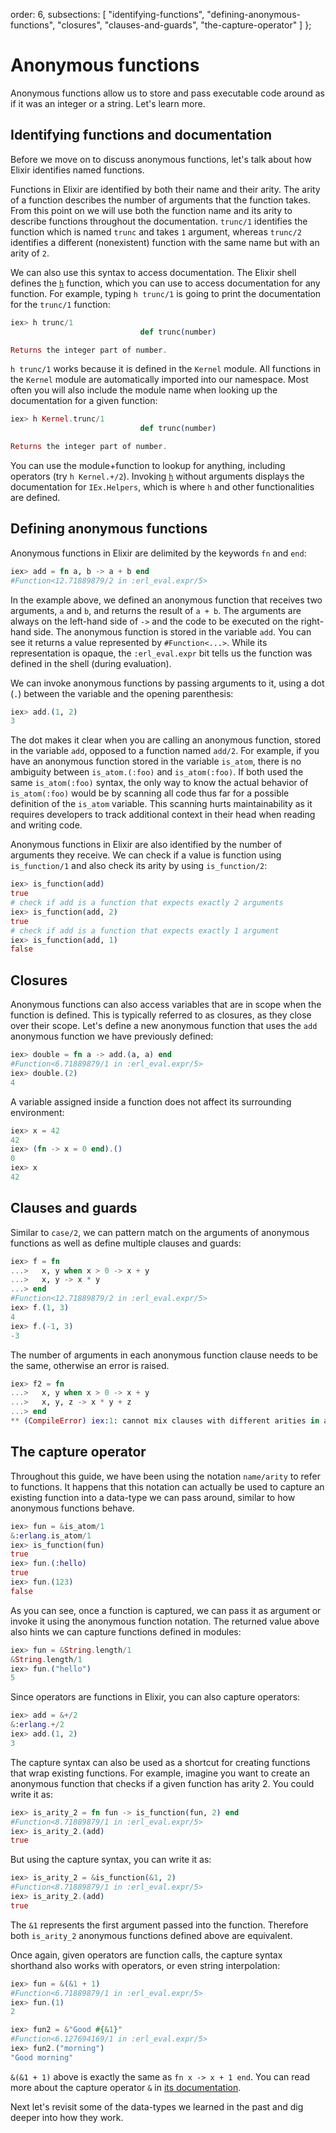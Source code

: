   order: 6,
  subsections: [
    "identifying-functions",
    "defining-anonymous-functions",
    "closures",
    "clauses-and-guards",
    "the-capture-operator"
  ]
};

# Anonymous functions

Anonymous functions allow us to store and pass executable code around as if it was an integer or a string. Let's learn more.

## Identifying functions and documentation

Before we move on to discuss anonymous functions, let's talk about how Elixir identifies named functions.

Functions in Elixir are identified by both their name and their arity. The arity of a function describes the number of arguments that the function takes. From this point on we will use both the function name and its arity to describe functions throughout the documentation. `trunc/1` identifies the function which is named `trunc` and takes `1` argument, whereas `trunc/2` identifies a different (nonexistent) function with the same name but with an arity of `2`.

We can also use this syntax to access documentation. The Elixir shell defines the [`h`](`IEx.Helpers.h/1`) function, which you can use to access documentation for any function. For example, typing `h trunc/1` is going to print the documentation for the `trunc/1` function:

```elixir
iex> h trunc/1
                             def trunc(number)

Returns the integer part of number.
```

`h trunc/1` works because it is defined in the `Kernel` module. All functions in the `Kernel` module are automatically imported into our namespace. Most often you will also include the module name when looking up the documentation for a given function:

```elixir
iex> h Kernel.trunc/1
                             def trunc(number)

Returns the integer part of number.
```

You can use the module+function to lookup for anything, including operators (try `h Kernel.+/2`). Invoking [`h`](`IEx.Helpers.h/1`) without arguments displays the documentation for `IEx.Helpers`, which is where `h` and other functionalities are defined.

## Defining anonymous functions

Anonymous functions in Elixir are delimited by the keywords `fn` and `end`:

```elixir
iex> add = fn a, b -> a + b end
#Function<12.71889879/2 in :erl_eval.expr/5>
```

In the example above, we defined an anonymous function that receives two arguments, `a` and `b`, and returns the result of `a + b`. The arguments are always on the left-hand side of `->` and the code to be executed on the right-hand side. The anonymous function is stored in the variable `add`. You can see it returns a value represented by `#Function<...>`. While its representation is opaque, the `:erl_eval.expr` bit tells us the function was defined in the shell (during evaluation).

We can invoke anonymous functions by passing arguments to it, using a dot (`.`) between the variable and the opening parenthesis:

```elixir
iex> add.(1, 2)
3
```

The dot makes it clear when you are calling an anonymous function, stored in the variable `add`, opposed to a function named `add/2`. For example, if you have an anonymous function stored in the variable `is_atom`, there is no ambiguity between `is_atom.(:foo)` and `is_atom(:foo)`. If both used the same `is_atom(:foo)` syntax, the only way to know the actual behavior of `is_atom(:foo)` would be by scanning all code thus far for a possible definition of the `is_atom` variable. This scanning hurts maintainability as it requires developers to track additional context in their head when reading and writing code.

Anonymous functions in Elixir are also identified by the number of arguments they receive. We can check if a value is function using `is_function/1` and also check its arity by using `is_function/2`:

```elixir
iex> is_function(add)
true
# check if add is a function that expects exactly 2 arguments
iex> is_function(add, 2)
true
# check if add is a function that expects exactly 1 argument
iex> is_function(add, 1)
false
```

## Closures

Anonymous functions can also access variables that are in scope when the function is defined. This is typically referred to as closures, as they close over their scope. Let's define a new anonymous function that uses the `add` anonymous function we have previously defined:

```elixir
iex> double = fn a -> add.(a, a) end
#Function<6.71889879/1 in :erl_eval.expr/5>
iex> double.(2)
4
```

A variable assigned inside a function does not affect its surrounding environment:

```elixir
iex> x = 42
42
iex> (fn -> x = 0 end).()
0
iex> x
42
```

## Clauses and guards

Similar to `case/2`, we can pattern match on the arguments of anonymous functions as well as define multiple clauses and guards:

```elixir
iex> f = fn
...>   x, y when x > 0 -> x + y
...>   x, y -> x * y
...> end
#Function<12.71889879/2 in :erl_eval.expr/5>
iex> f.(1, 3)
4
iex> f.(-1, 3)
-3
```

The number of arguments in each anonymous function clause needs to be the same, otherwise an error is raised.

```elixir
iex> f2 = fn
...>   x, y when x > 0 -> x + y
...>   x, y, z -> x * y + z
...> end
** (CompileError) iex:1: cannot mix clauses with different arities in anonymous functions
```

## The capture operator

Throughout this guide, we have been using the notation `name/arity` to refer to functions. It happens that this notation can actually be used to capture an existing function into a data-type we can pass around, similar to how anonymous functions behave.

```elixir
iex> fun = &is_atom/1
&:erlang.is_atom/1
iex> is_function(fun)
true
iex> fun.(:hello)
true
iex> fun.(123)
false
```

As you can see, once a function is captured, we can pass it as argument or invoke it using the anonymous function notation. The returned value above also hints we can capture functions defined in modules:

```elixir
iex> fun = &String.length/1
&String.length/1
iex> fun.("hello")
5
```

Since operators are functions in Elixir, you can also capture operators:

```elixir
iex> add = &+/2
&:erlang.+/2
iex> add.(1, 2)
3
```

The capture syntax can also be used as a shortcut for creating functions that wrap existing functions. For example, imagine you want to create an anonymous function that checks if a given function has arity 2. You could write it as:

```elixir
iex> is_arity_2 = fn fun -> is_function(fun, 2) end
#Function<8.71889879/1 in :erl_eval.expr/5>
iex> is_arity_2.(add)
true
```

But using the capture syntax, you can write it as:

```elixir
iex> is_arity_2 = &is_function(&1, 2)
#Function<8.71889879/1 in :erl_eval.expr/5>
iex> is_arity_2.(add)
true
```

The `&1` represents the first argument passed into the function. Therefore both `is_arity_2` anonymous functions defined above are equivalent.

Once again, given operators are function calls, the capture syntax shorthand also works with operators, or even string interpolation:

```elixir
iex> fun = &(&1 + 1)
#Function<6.71889879/1 in :erl_eval.expr/5>
iex> fun.(1)
2

iex> fun2 = &"Good #{&1}"
#Function<6.127694169/1 in :erl_eval.expr/5>
iex> fun2.("morning")
"Good morning"
```

`&(&1 + 1)` above is exactly the same as `fn x -> x + 1 end`. You can read more about the capture operator `&` in [its documentation](`&/1`).

Next let's revisit some of the data-types we learned in the past and dig deeper into how they work.
